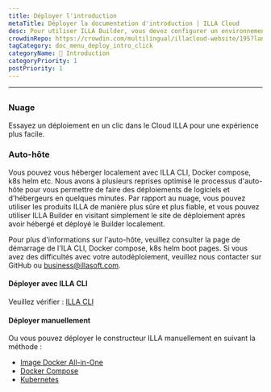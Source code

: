 ```yaml
---
title: Déployer l'introduction
metaTitle: Déployer la documentation d'introduction | ILLA Cloud
desc: Pour utiliser ILLA Builder, vous devez configurer un environnement auto-hôte localement ou utiliser ILLA Cloud pour sauter le processus de construction et utiliser rapidement les produits ILLA.
crowdinRepo: https://crowdin.com/multilingual/illacloud-website/195?languages=fr&filter=basic&value=0
tagCategory: doc_menu_deploy_intro_click
categoryName: 👋 Introduction
categoryPriority: 1
postPriority: 1
---
```


* * *

## <h2 hidden>Déployer l'introduction</h2>

### Nuage

Essayez un déploiement en un clic dans le Cloud ILLA pour une expérience plus facile.

### Auto-hôte

Vous pouvez vous héberger localement avec ILLA CLI, Docker compose, k8s helm etc. Nous avons à plusieurs reprises optimisé le processus d'auto-hôte pour vous permettre de faire des déploiements de logiciels et d'hébergeurs en quelques minutes. Par rapport au nuage, vous pouvez utiliser les produits ILLA de manière plus sûre et plus fiable, et vous pouvez utiliser ILLA Builder en visitant simplement le site de déploiement après avoir hébergé et déployé le Builder localement.

Pour plus d'informations sur l'auto-hôte, veuillez consulter la page de démarrage de l'ILA CLI, Docker compose, k8s helm boot pages.
Si vous avez des difficultés avec votre autodéploiement, veuillez nous contacter sur GitHub ou business@illasoft.com.

#### Déployer avec ILLA CLI

Veuillez vérifier : [ILLA CLI](https://www.illacloud.com/docs/illa-cli)

#### Déployer manuellement

Ou vous pouvez déployer le constructeur ILLA manuellement en suivant la méthode :

-   [Image Docker All-in-One](https://github.com/illacloud/deploy-illa-manually/blob/main/docker/README.md)
-   [Docker Compose](https://github.com/illacloud/deploy-illa-manually/blob/main/docker-compose/README.md)
-   [Kubernetes](https://github.com/illacloud/deploy-illa-manually/blob/main/kubernetes/README.md)
